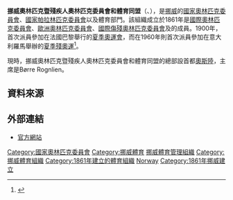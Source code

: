 {{Infobox National Olympic Committee
| title = 挪威奧林匹克暨殘疾人奧林匹克委員會和體育同盟
| logo = 
| 國家或地區 = NOR
| 國家或地區編碼 = NOR
| 成立日期 = 1861年
| 加入國際奧委會 = 
| 所屬成員 = [[歐洲奧林匹克委員會|歐洲奧林匹克委員會]]
| 總部 = 挪威[[奧斯陸|奧斯陸]]
| 會長 = Børre Rognlien
| 秘書長 =
| 網頁 = [http://www.idrett.no 官方網頁]
}}
'''挪威奧林匹克暨殘疾人奧林匹克委員會和體育同盟'''（{{lang-no|Norges idrettsforbund og olympiske og paralympiske komité, NIF}}、{{lang-en|Norwegian Olympic and Paralympic Committee and Confederation of Sports}}），是[[挪威|挪威]]的[[國家奧林匹克委員會|國家奧林匹克委員會]]、[[國家帕拉林匹克委員會|國家帕拉林匹克委員會]]以及體育部門。該組織成立於1861年是[[國際奧林匹克委員會|國際奧林匹克委員會]]、[[歐洲奧林匹克委員會|歐洲奧林匹克委員會]]、[[國際傷殘奧林匹克委員會|國際傷殘奧林匹克委員會]]及{{link-en|歐洲傷殘奧林匹克委員會|European Paralympic Committee}}的成員。1900年，首次派員參加在法國巴黎舉行的[[1900年夏季奧林匹克運動會|夏季奧運會]]，而在1960年則首次派員參加在意大利羅馬舉辦的[[1960年夏季残奥会|夏季殘奧運]]<ref>{{Cite web |url=http://www.sports-reference.com/olympics/countries/NOR/ |title=Norway |access-date=2014-06-20 |archive-url=https://web.archive.org/web/20080729173637/http://www.sports-reference.com/olympics/countries/NOR/ |archive-date=2008-07-29 |dead-url=yes }}</ref>。

現時，挪威奧林匹克暨殘疾人奧林匹克委員會和體育同盟的總部設首都[[奧斯陸|奧斯陸]]，主席是Børre Rognlien。

==資料來源==
{{Reflist}}

==外部連結==
*[https://www.idrettsforbundet.no/ 官方網站] {{Wayback|url=https://www.idrettsforbundet.no/ |date=20200526184038 }}

{{歐洲奧林匹克委員會}}
{{Authority control}}

[[Category:國家奧林匹克委員會|Category:國家奧林匹克委員會]]
[[Category:挪威體育|Category:挪威體育]]
[[Category:挪威體育管理組織|]]
[[Category:挪威體育組織|Category:挪威體育組織]]
[[Category:1861年建立的體育組織|Category:1861年建立的體育組織]]
[[Category:國家帕拉林匹克委員會|Norway]]
[[Category:1861年挪威建立|Category:1861年挪威建立]]
